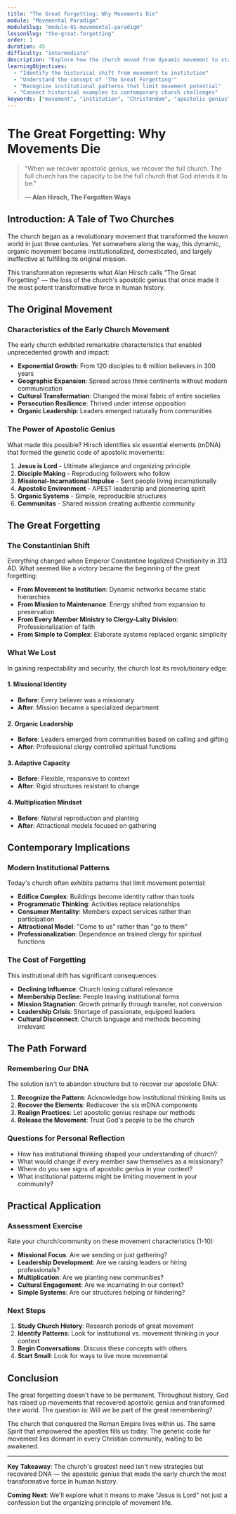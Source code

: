 ```yaml
---
title: "The Great Forgetting: Why Movements Die"
module: "Movemental Paradigm"
moduleSlug: "module-01-movemental-paradigm"
lessonSlug: "the-great-forgetting"
order: 1
duration: 45
difficulty: "intermediate"
description: "Explore how the church moved from dynamic movement to static institution, and what we lost in the process."
learningObjectives:
  - "Identify the historical shift from movement to institution"
  - "Understand the concept of 'The Great Forgetting'"
  - "Recognize institutional patterns that limit movement potential"
  - "Connect historical examples to contemporary church challenges"
keywords: ["movement", "institution", "Christendom", "apostolic genius", "church history"]
---
```


# The Great Forgetting: Why Movements Die

> "When we recover apostolic genius, we recover the full church. The full church has the capacity to be the full church that God intends it to be." 
> 
> **— Alan Hirsch, The Forgotten Ways**

## Introduction: A Tale of Two Churches

The church began as a revolutionary movement that transformed the known world in just three centuries. Yet somewhere along the way, this dynamic, organic movement became institutionalized, domesticated, and largely ineffective at fulfilling its original mission.

This transformation represents what Alan Hirsch calls "The Great Forgetting" — the loss of the church's apostolic genius that once made it the most potent transformative force in human history.

## The Original Movement

### Characteristics of the Early Church Movement

The early church exhibited remarkable characteristics that enabled unprecedented growth and impact:

- **Exponential Growth**: From 120 disciples to 6 million believers in 300 years
- **Geographic Expansion**: Spread across three continents without modern communication
- **Cultural Transformation**: Changed the moral fabric of entire societies
- **Persecution Resilience**: Thrived under intense opposition
- **Organic Leadership**: Leaders emerged naturally from communities

### The Power of Apostolic Genius

What made this possible? Hirsch identifies six essential elements (mDNA) that formed the genetic code of apostolic movements:

1. **Jesus is Lord** - Ultimate allegiance and organizing principle
2. **Disciple Making** - Reproducing followers who follow
3. **Missional-Incarnational Impulse** - Sent people living incarnationally
4. **Apostolic Environment** - APEST leadership and pioneering spirit
5. **Organic Systems** - Simple, reproducible structures
6. **Communitas** - Shared mission creating authentic community

## The Great Forgetting

### The Constantinian Shift

Everything changed when Emperor Constantine legalized Christianity in 313 AD. What seemed like a victory became the beginning of the great forgetting:

- **From Movement to Institution**: Dynamic networks became static hierarchies
- **From Mission to Maintenance**: Energy shifted from expansion to preservation
- **From Every Member Ministry to Clergy-Laity Division**: Professionalization of faith
- **From Simple to Complex**: Elaborate systems replaced organic simplicity

### What We Lost

In gaining respectability and security, the church lost its revolutionary edge:

#### 1. **Missional Identity**
- **Before**: Every believer was a missionary
- **After**: Mission became a specialized department

#### 2. **Organic Leadership**
- **Before**: Leaders emerged from communities based on calling and gifting
- **After**: Professional clergy controlled spiritual functions

#### 3. **Adaptive Capacity**
- **Before**: Flexible, responsive to context
- **After**: Rigid structures resistant to change

#### 4. **Multiplication Mindset**
- **Before**: Natural reproduction and planting
- **After**: Attractional models focused on gathering

## Contemporary Implications

### Modern Institutional Patterns

Today's church often exhibits patterns that limit movement potential:

- **Edifice Complex**: Buildings become identity rather than tools
- **Programmatic Thinking**: Activities replace relationships
- **Consumer Mentality**: Members expect services rather than participation
- **Attractional Model**: "Come to us" rather than "go to them"
- **Professionalization**: Dependence on trained clergy for spiritual functions

### The Cost of Forgetting

This institutional drift has significant consequences:

- **Declining Influence**: Church losing cultural relevance
- **Membership Decline**: People leaving institutional forms
- **Mission Stagnation**: Growth primarily through transfer, not conversion
- **Leadership Crisis**: Shortage of passionate, equipped leaders
- **Cultural Disconnect**: Church language and methods becoming irrelevant

## The Path Forward

### Remembering Our DNA

The solution isn't to abandon structure but to recover our apostolic DNA:

1. **Recognize the Pattern**: Acknowledge how institutional thinking limits us
2. **Recover the Elements**: Rediscover the six mDNA components
3. **Realign Practices**: Let apostolic genius reshape our methods
4. **Release the Movement**: Trust God's people to be the church

### Questions for Personal Reflection

- How has institutional thinking shaped your understanding of church?
- What would change if every member saw themselves as a missionary?
- Where do you see signs of apostolic genius in your context?
- What institutional patterns might be limiting movement in your community?

## Practical Application

### Assessment Exercise

Rate your church/community on these movement characteristics (1-10):

- **Missional Focus**: Are we sending or just gathering?
- **Leadership Development**: Are we raising leaders or hiring professionals?
- **Multiplication**: Are we planting new communities?
- **Cultural Engagement**: Are we incarnating in our context?
- **Simple Systems**: Are our structures helping or hindering?

### Next Steps

1. **Study Church History**: Research periods of great movement
2. **Identify Patterns**: Look for institutional vs. movement thinking in your context
3. **Begin Conversations**: Discuss these concepts with others
4. **Start Small**: Look for ways to live more movemental

## Conclusion

The great forgetting doesn't have to be permanent. Throughout history, God has raised up movements that recovered apostolic genius and transformed their world. The question is: Will we be part of the great remembering?

The church that conquered the Roman Empire lives within us. The same Spirit that empowered the apostles fills us today. The genetic code for movement lies dormant in every Christian community, waiting to be awakened.

---

**Key Takeaway**: The church's greatest need isn't new strategies but recovered DNA — the apostolic genius that made the early church the most transformative force in human history.

**Coming Next**: We'll explore what it means to make "Jesus is Lord" not just a confession but the organizing principle of movement life.

